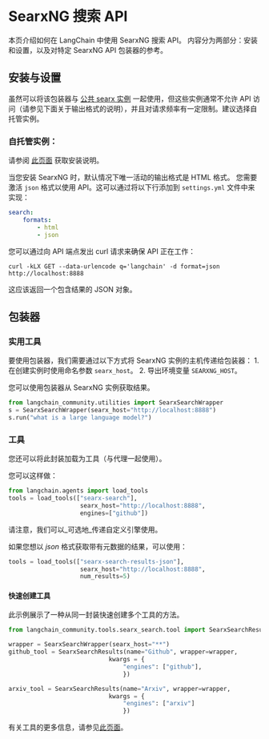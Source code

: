 # SearxNG 搜索 API

本页介绍如何在 LangChain 中使用 SearxNG 搜索 API。
内容分为两部分：安装和设置，以及对特定 SearxNG API 包装器的参考。

## 安装与设置

虽然可以将该包装器与 [公共 searx 实例](https://searx.space/) 一起使用，但这些实例通常不允许 API 访问（请参见下面关于输出格式的说明），并且对请求频率有一定限制。建议选择自托管实例。

### 自托管实例：

请参阅 [此页面](https://searxng.github.io/searxng/admin/installation.html) 获取安装说明。

当您安装 SearxNG 时，默认情况下唯一活动的输出格式是 HTML 格式。
您需要激活 `json` 格式以使用 API。这可以通过将以下行添加到 `settings.yml` 文件中来实现：
```yaml
search:
    formats:
        - html
        - json
```
您可以通过向 API 端点发出 curl 请求来确保 API 正在工作：

`curl -kLX GET --data-urlencode q='langchain' -d format=json http://localhost:8888`

这应该返回一个包含结果的 JSON 对象。

## 包装器

### 实用工具

要使用包装器，我们需要通过以下方式将 SearxNG 实例的主机传递给包装器：
    1. 在创建实例时使用命名参数 `searx_host`。
    2. 导出环境变量 `SEARXNG_HOST`。

您可以使用包装器从 SearxNG 实例获取结果。

```python
from langchain_community.utilities import SearxSearchWrapper
s = SearxSearchWrapper(searx_host="http://localhost:8888")
s.run("what is a large language model?")
```

### 工具

您还可以将此封装加载为工具（与代理一起使用）。

您可以这样做：

```python
from langchain.agents import load_tools
tools = load_tools(["searx-search"],
                    searx_host="http://localhost:8888",
                    engines=["github"])
```

请注意，我们可以_可选地_传递自定义引擎使用。

如果您想以 *json* 格式获取带有元数据的结果，可以使用：
```python
tools = load_tools(["searx-search-results-json"],
                    searx_host="http://localhost:8888",
                    num_results=5)
```

#### 快速创建工具

此示例展示了一种从同一封装快速创建多个工具的方法。

```python
from langchain_community.tools.searx_search.tool import SearxSearchResults

wrapper = SearxSearchWrapper(searx_host="**")
github_tool = SearxSearchResults(name="Github", wrapper=wrapper,
                            kwargs = {
                                "engines": ["github"],
                                })

arxiv_tool = SearxSearchResults(name="Arxiv", wrapper=wrapper,
                            kwargs = {
                                "engines": ["arxiv"]
                                })
```

有关工具的更多信息，请参见[此页面](/docs/how_to/tools_builtin)。